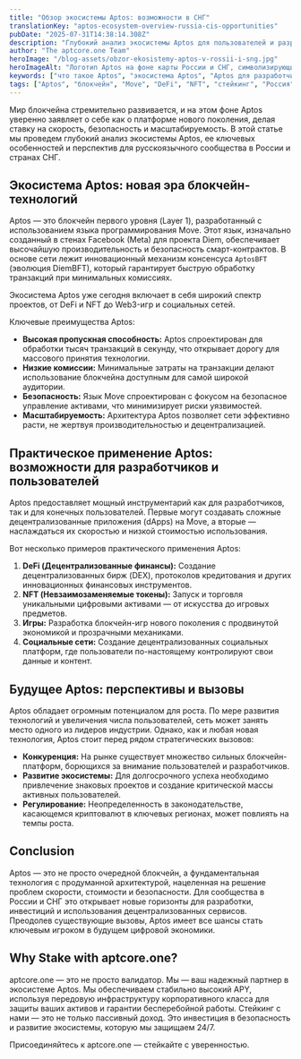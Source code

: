 ```yaml
---
title: "Обзор экосистемы Aptos: возможности в СНГ"
translationKey: "aptos-ecosystem-overview-russia-cis-opportunities"
pubDate: "2025-07-31T14:38:14.308Z"
description: "Глубокий анализ экосистемы Aptos для пользователей и разработчиков в России и СНГ. Откройте для себя ключевые проекты, инвестиционные возможности и перспективы блокчейна нового поколения."
author: "The aptcore.one Team"
heroImage: "/blog-assets/obzor-ekosistemy-aptos-v-rossii-i-sng.jpg"
heroImageAlt: "Логотип Aptos на фоне карты России и СНГ, символизирующий обзор экосистемы блокчейна Aptos в регионе."
keywords: ["что такое Aptos", "экосистема Aptos", "Aptos для разработчиков СНГ", "перспективы Aptos 2025", "стейкинг Aptos Россия", "кошелек Aptos", "криптовалюта APT"]
tags: ["Aptos", "блокчейн", "Move", "DeFi", "NFT", "стейкинг", "Россия", "СНГ"]
---
```


Мир блокчейна стремительно развивается, и на этом фоне Aptos уверенно заявляет о себе как о платформе нового поколения, делая ставку на скорость, безопасность и масштабируемость. В этой статье мы проведем глубокий анализ экосистемы Aptos, ее ключевых особенностей и перспектив для русскоязычного сообщества в России и странах СНГ.

## Экосистема Aptos: новая эра блокчейн-технологий

Aptos — это блокчейн первого уровня (Layer 1), разработанный с использованием языка программирования Move. Этот язык, изначально созданный в стенах Facebook (Meta) для проекта Diem, обеспечивает высочайшую производительность и безопасность смарт-контрактов. В основе сети лежит инновационный механизм консенсуса `AptosBFT` (эволюция DiemBFT), который гарантирует быструю обработку транзакций при минимальных комиссиях.

Экосистема Aptos уже сегодня включает в себя широкий спектр проектов, от DeFi и NFT до Web3-игр и социальных сетей.

Ключевые преимущества Aptos:
* **Высокая пропускная способность:** Aptos спроектирован для обработки тысяч транзакций в секунду, что открывает дорогу для массового принятия технологии.
* **Низкие комиссии:** Минимальные затраты на транзакции делают использование блокчейна доступным для самой широкой аудитории.
* **Безопасность:** Язык Move спроектирован с фокусом на безопасное управление активами, что минимизирует риски уязвимостей.
* **Масштабируемость:** Архитектура Aptos позволяет сети эффективно расти, не жертвуя производительностью и децентрализацией.

## Практическое применение Aptos: возможности для разработчиков и пользователей

Aptos предоставляет мощный инструментарий как для разработчиков, так и для конечных пользователей. Первые могут создавать сложные децентрализованные приложения (dApps) на Move, а вторые — наслаждаться их скоростью и низкой стоимостью использования.

Вот несколько примеров практического применения Aptos:
1.  **DeFi (Децентрализованные финансы):** Создание децентрализованных бирж (DEX), протоколов кредитования и других инновационных финансовых инструментов.
2.  **NFT (Невзаимозаменяемые токены):** Запуск и торговля уникальными цифровыми активами — от искусства до игровых предметов.
3.  **Игры:** Разработка блокчейн-игр нового поколения с продвинутой экономикой и прозрачными механиками.
4.  **Социальные сети:** Создание децентрализованных социальных платформ, где пользователи по-настоящему контролируют свои данные и контент.

## Будущее Aptos: перспективы и вызовы

Aptos обладает огромным потенциалом для роста. По мере развития технологий и увеличения числа пользователей, сеть может занять место одного из лидеров индустрии. Однако, как и любая новая технология, Aptos стоит перед рядом стратегических вызовов:
* **Конкуренция:** На рынке существует множество сильных блокчейн-платформ, борющихся за внимание пользователей и разработчиков.
* **Развитие экосистемы:** Для долгосрочного успеха необходимо привлечение знаковых проектов и создание критической массы активных пользователей.
* **Регулирование:** Неопределенность в законодательстве, касающемся криптовалют в ключевых регионах, может повлиять на темпы роста.

## Conclusion

Aptos — это не просто очередной блокчейн, а фундаментальная технология с продуманной архитектурой, нацеленная на решение проблем скорости, стоимости и безопасности. Для сообщества в России и СНГ это открывает новые горизонты для разработки, инвестиций и использования децентрализованных сервисов. Преодолев существующие вызовы, Aptos имеет все шансы стать ключевым игроком в будущем цифровой экономики.

## Why Stake with aptcore.one?

aptcore.one — это не просто валидатор. Мы — ваш надежный партнер в экосистеме Aptos. Мы обеспечиваем стабильно высокий APY, используя передовую инфраструктуру корпоративного класса для защиты ваших активов и гарантии бесперебойной работы. Стейкинг с нами — это не только пассивный доход. Это инвестиция в безопасность и развитие экосистемы, которую мы защищаем 24/7.

Присоединяйтесь к aptcore.one — стейкайте с уверенностью.
